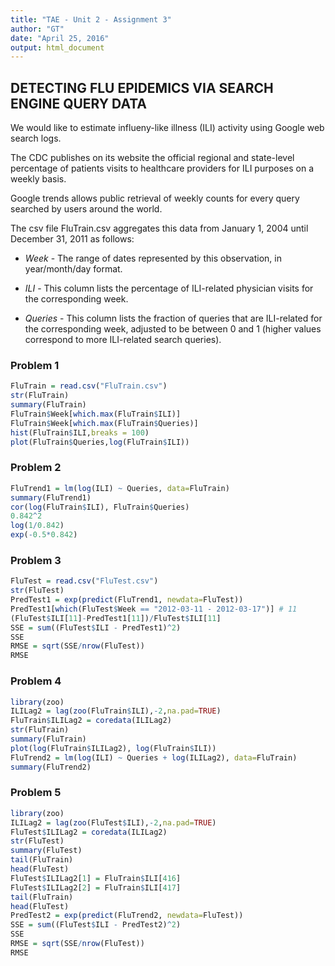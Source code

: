```yaml
---
title: "TAE - Unit 2 - Assignment 3"
author: "GT"
date: "April 25, 2016"
output: html_document
---
```


## DETECTING FLU EPIDEMICS VIA SEARCH ENGINE QUERY DATA

We would like to estimate influeny-like illness (ILI) activity using Google web 
search logs. 

The CDC publishes on its website the official regional and state-level percentage
of patients visits to healthcare providers for ILI purposes on a weekly basis.

Google trends allows public retrieval of weekly counts for every query searched by
users around the world.

The csv file FluTrain.csv aggregates this data from January 1, 2004 until December
31, 2011 as follows:

- *Week* - The range of dates represented by this observation, in year/month/day 
  format.
  
- *ILI* - This column lists the percentage of ILI-related physician visits for the
  corresponding week.

- *Queries* - This column lists the fraction of queries that are ILI-related for the
  corresponding week, adjusted to be between 0 and 1 (higher values correspond to
  more ILI-related search queries).
  
### Problem 1
  
```r
FluTrain = read.csv("FluTrain.csv")
str(FluTrain)
summary(FluTrain)
FluTrain$Week[which.max(FluTrain$ILI)]
FluTrain$Week[which.max(FluTrain$Queries)]
hist(FluTrain$ILI,breaks = 100)
plot(FluTrain$Queries,log(FluTrain$ILI))
```

### Problem 2

```r
FluTrend1 = lm(log(ILI) ~ Queries, data=FluTrain)
summary(FluTrend1)
cor(log(FluTrain$ILI), FluTrain$Queries)
0.842^2
log(1/0.842)
exp(-0.5*0.842)
```

### Problem 3

```r
FluTest = read.csv("FluTest.csv")
str(FluTest)
PredTest1 = exp(predict(FluTrend1, newdata=FluTest))
PredTest1[which(FluTest$Week == "2012-03-11 - 2012-03-17")] # 11
(FluTest$ILI[11]-PredTest1[11])/FluTest$ILI[11]
SSE = sum((FluTest$ILI - PredTest1)^2)
SSE
RMSE = sqrt(SSE/nrow(FluTest))
RMSE
```

### Problem 4

```r
library(zoo)
ILILag2 = lag(zoo(FluTrain$ILI),-2,na.pad=TRUE)
FluTrain$ILILag2 = coredata(ILILag2)
str(FluTrain)
summary(FluTrain)
plot(log(FluTrain$ILILag2), log(FluTrain$ILI))
FluTrend2 = lm(log(ILI) ~ Queries + log(ILILag2), data=FluTrain)
summary(FluTrend2)
```

### Problem 5

```r
library(zoo)
ILILag2 = lag(zoo(FluTest$ILI),-2,na.pad=TRUE)
FluTest$ILILag2 = coredata(ILILag2)
str(FluTest)
summary(FluTest)
tail(FluTrain)
head(FluTest)
FluTest$ILILag2[1] = FluTrain$ILI[416]
FluTest$ILILag2[2] = FluTrain$ILI[417]
tail(FluTrain)
head(FluTest)
PredTest2 = exp(predict(FluTrend2, newdata=FluTest))
SSE = sum((FluTest$ILI - PredTest2)^2)
SSE
RMSE = sqrt(SSE/nrow(FluTest))
RMSE
```
